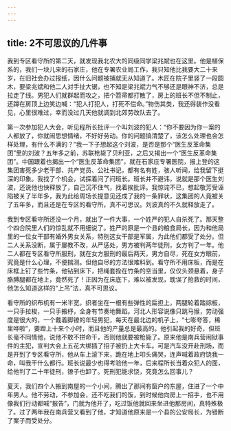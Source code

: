 ```yaml
---
---
---
```

title: 2不可思议的几件事
---




我到专区看守所的第二天，就发现我北农大的同级同学梁兆斌也在这里。他是植保系的，我们一块儿来的石家庄，他在专署农业局工作，我只知他比我要大二十来岁，在旧社会办过报纸，因什么问题被捕就无从知道了。木匠在院子里竖了一段圆木，要梁兆斌和他二人对手扯大锯，也不知是梁兆斌力气不够还是眼神不济，总是拉走了线。男犯人们就群起而攻之，把个笤帚都打散了，房上的班长不但不制止，还蹲在房顶上边笑边喊：“犯人打犯人，打死不偿命。”物伤其类，我还得装作没看见，心里很难过，幸而没过几天他就调到北郊劳改队去了。

第一次参加犯人大会，听见程所长批评一个叫刘波的犯人：“你不要因为你一案的人都放了，你就闹思想情绪，不好好劳动。你的问题搞清楚了，该怎么处理也会怎样处理，有什么不满的？”我一下子想起这个刘波，是否是那个“医生反革命集团”里的刘波？五年多之前，苏联枪毙了贝利亚，之后又揭出一个“医生反革命集团”。中国跟着也揭出一个“医生反革命集团”，就在石家庄专署医院，报上登的这集团害死多少老干部、共产党员、公社书记，都有名有姓，骇人听闻，给我留下挺深的印象。我找了个机会，试探着问了问班长。班长并不避讳，说就是那个医生刘波，还说他也快释放了，自己沉不住气，找着挨批评。我惊诧不已，想起敬芳受诬陷被关了半年多，我为此给周场长提意见还成了我的一条罪状，这集团的人竟被关了五年多，而且还是在专区的看守所，真不可思议。刘波真的不久就释放走了。

我到专区看守所还没一个月，就出了一件大事，一个姓严的犯人自杀死了。那天整个四合院里人们的惊乱就不用细说了。姓严的原是一个县的粮食局长，因为和他局里的一位女干部有婚外男女关系，特别这女干部是军属，为此他们都受了处分。但二人关系没断，属于屡教不改，从严惩处，男方被判两年徒刑，女方判了一年。他二人都在专区看守所服刑，就在女方服刑的最后两天，男方自尽，死在女方眼前，究竟是什么心理，不便揣测。但他自尽的方法很难料到。看守所不用床板，而是在床框上钉了些竹条，他钻到床下，把绳套拴在竹条的空当里，仅仅头颈悬着，身子胳膊腿都在地上，竟然死了！正因为在床底下，难以被发现，耽误了抢救的时间，他怎么知道这样的“上吊”法，真不可思议。

看守所的织布机有一米半宽，织者坐在一根有些弹性的扁担上，两腿轮着踏综板，一只手拉梭，一只手搬杼，全身有节奏地舞蹈。河北人形容说像只跳马猴，劳动强度是很大的，一个戴着脚镣的年轻男犯，每天在最北边的机子上，“七嘭夸答，稀里哗啦”，要蹬上十来个小时，而且他的产量总是最高的。他引起我的好奇，但班长毫不同情他，说他不敢不拼命干，否则他就要被枪毙了。原来他是南兵营闹狱事件的主犯，宣判大会上五花大绑插了招子被扔上大卡车。可是汽车没开赴刑场，而是开到了专区看守所，他从车上滚下来，跪在地上叩头痛哭，连声喊着政府饶我一命，叫我干什么都行。班长说最少也得考验他一年，后来程所长当着众犯人的面，给他判了二十年徒刑，镣子也卸了。死刑犯能求饶，究竟怎么回事儿？

夏天，我们四个人搬到南屋的一个小间，腾出了那间有窗户的东屋，住进了一个中年男人。他不劳动，不参加会，还不吃我们的饭，到时候他向房上一招手，也不用像我们行动都喊“报告”，门就为他开了，吃过饭他就回来坐进他那房间，真特殊极了。过了两年我在南兵营又看到了他，才知道他原来是一个县的公安局长，为错断了案子而受处分。